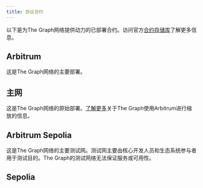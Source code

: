 ```yaml
---
title: 协议合约
---
```



以下是为The Graph网络提供动力的已部署合约。访问官方[合约存储库](https://github.com/graphprotocol/contracts)了解更多信息。

## Arbitrum

这是The Graph网络的主要部署。

<ProtocolContractsTable networkId={42161} />

## 主网

这是The Graph网络的原始部署。[了解更多](/archived/arbitrum/arbitrum-faq/)关于The Graph使用Arbitrum进行缩放的信息。

<ProtocolContractsTable networkId={1} />

## Arbitrum Sepolia

这是The Graph网络的主要测试网。测试网主要由核心开发人员和生态系统参与者用于测试目的。The Graph的测试网络无法保证服务或可用性。

<ProtocolContractsTable networkId={421614} />

## Sepolia

<ProtocolContractsTable networkId={11155111} />
